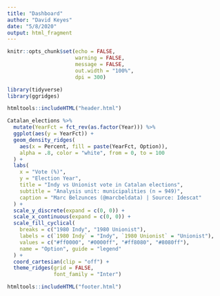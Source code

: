 ```yaml
---
title: "Dashboard"
author: "David Keyes"
date: "5/8/2020"
output: html_fragment
---
```


```r
knitr::opts_chunk$set(echo = FALSE,
                      warning = FALSE,
                      message = FALSE,
                      out.width = "100%",
                      dpi = 300)

library(tidyverse)
library(ggridges)
```

```r
htmltools::includeHTML("header.html")
```

<div class="animate__animated animate__fadeIn">
```r
Catalan_elections %>%
  mutate(YearFct = fct_rev(as.factor(Year))) %>%
  ggplot(aes(y = YearFct)) +
  geom_density_ridges(
    aes(x = Percent, fill = paste(YearFct, Option)), 
    alpha = .8, color = "white", from = 0, to = 100
  ) +
  labs(
    x = "Vote (%)",
    y = "Election Year",
    title = "Indy vs Unionist vote in Catalan elections",
    subtitle = "Analysis unit: municipalities (n = 949)",
    caption = "Marc Belzunces (@marcbeldata) | Source: Idescat"
  ) +
  scale_y_discrete(expand = c(0, 0)) +
  scale_x_continuous(expand = c(0, 0)) +
  scale_fill_cyclical(
    breaks = c("1980 Indy", "1980 Unionist"),
    labels = c(`1980 Indy` = "Indy", `1980 Unionist` = "Unionist"),
    values = c("#ff0000", "#0000ff", "#ff8080", "#8080ff"),
    name = "Option", guide = "legend"
  ) +
  coord_cartesian(clip = "off") +
  theme_ridges(grid = FALSE,
               font_family = "Inter")
```



```r
htmltools::includeHTML("footer.html")
```


	
